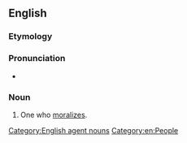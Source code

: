 ==English==

===Etymology===
{{suffix|en|moralize|er}}

===Pronunciation===
* {{a|UK}} {{IPA|en|/ˈmɒ.ɹə.laɪ.zə(ɹ)/}}

===Noun===
{{en-noun}}

# One who [[moralize]]s.

[[Category:English agent nouns]]
[[Category:en:People]]